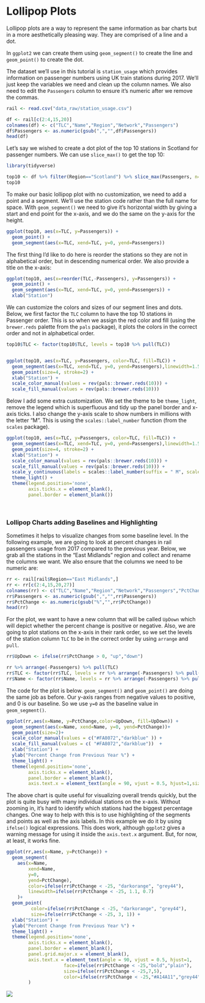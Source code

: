 # Lollipop Plots

Lollipop plots are a way to represent the same information as bar charts but in a more aesthetically pleasing way. They are comprised of a line and a dot.

In `ggplot2` we can create them using `geom_segment()` to create the line and `geom_point()` to create the dot.

The dataset we'll use in this tutorial is `station_usage` which provides information on passenger numbers using UK train stations during 2017. We'll just keep the variables we need and clean up the column names. We also need to edit the `Passengers` column to ensure it's numeric after we remove the commas.

```r
rail <- read.csv("data_raw/station_usage.csv")

df <- rail[c(2:4,15,20)]
colnames(df) <- c("TLC","Name","Region","Network","Passengers")
df$Passengers <- as.numeric(gsub(",","",df$Passengers))
head(df)
```

Let's say we wished to create a dot plot of the top 10 stations in Scotland for passenger numbers. We can use `slice_max()` to get the top 10:

```r
library(tidyverse)

top10 <- df %>% filter(Region=="Scotland") %>% slice_max(Passengers, n=10)
top10

```

To make our basic lollipop plot with no customization, we need to add a point and a segment. We'll use the station code rather than the full name for space. With `geom_segment()` we need to give it's horizontal width by giving a start and end point for the x-axis, and we do the same on the y-axis for the height.

```r
ggplot(top10, aes(x=TLC, y=Passengers)) +
  geom_point() + 
  geom_segment(aes(x=TLC, xend=TLC, y=0, yend=Passengers))
```

The first thing I'd like to do here is reorder the stations so they are not in alphabetical order, but in descending numerical order. We also provide a title on the x-axis:

```r
ggplot(top10, aes(x=reorder(TLC,-Passengers), y=Passengers)) +
  geom_point() + 
  geom_segment(aes(x=TLC, xend=TLC, y=0, yend=Passengers)) +
  xlab("Station")
```

We can customize the colors and sizes of our segment lines and dots. Below, we first factor the `TLC` column to have the top 10 stations in Passenger order. This is so when we assign the red color and fill (using the `brewer.reds` palette from the `pals` package), it plots the colors in the correct order and not in alphabetical order.

```r
top10$TLC <- factor(top10$TLC, levels = top10 %>% pull(TLC))


ggplot(top10, aes(x=TLC, y=Passengers, color=TLC, fill=TLC)) +
  geom_segment(aes(x=TLC, xend=TLC, y=0, yend=Passengers),linewidth=1.5)+
  geom_point(size=4, stroke=2) +
  xlab("Station") +
  scale_color_manual(values = rev(pals::brewer.reds(10))) +
  scale_fill_manual(values = rev(pals::brewer.reds(10))) 
```

Below I add some extra customization. We set the theme to be `theme_light`, remove the legend which is superfluous and tidy up the panel border and x-axis ticks. I also change the y-axis scale to show numbers in millions with the letter "M". This is using the `scales::label_number` function (from the `scales` package).

```r
ggplot(top10, aes(x=TLC, y=Passengers, color=TLC, fill=TLC)) +
  geom_segment(aes(x=TLC, xend=TLC, y=0, yend=Passengers),linewidth=1.5)+
  geom_point(size=4, stroke=2) +
  xlab("Station") +
  scale_color_manual(values = rev(pals::brewer.reds(10))) +
  scale_fill_manual(values = rev(pals::brewer.reds(10))) +
  scale_y_continuous(labels = scales::label_number(suffix = " M", scale = 1e-6)) +
  theme_light() +
  theme(legend.position='none',
        axis.ticks.x = element_blank(),
        panel.border = element_blank())
```

<br>

### Lollipop Charts adding Baselines and Highlighting

Sometimes it helps to visualize changes from some baseline level. In the following example, we are going to look at percent changes in rail passengers usage from 2017 compared to the previous year. Below, we grab all the stations in the "East Midlands" region and collect and rename the columns we want. We also ensure that the columns we need to be numeric are:

```r
rr <- rail[rail$Region=="East Midlands",]
rr <- rr[c(2:4,15,20,27)]
colnames(rr) <- c("TLC","Name","Region","Network","Passengers","PctChange")
rr$Passengers <- as.numeric(gsub(",","",rr$Passengers))
rr$PctChange <- as.numeric(gsub("%","",rr$PctChange))
head(rr)
```

For the plot, we want to have a new column that will be called `UpDown` which will depict whether the percent change is positive or negative. Also, we are going to plot stations on the x-axis in their rank order, so we set the levels of the station column `TLC` to be in the correct order by using `arrange` and `pull`.

```r
rr$UpDown <- ifelse(rr$PctChange > 0, "up","down")

rr %>% arrange(-Passengers) %>% pull(TLC)
rr$TLC <- factor(rr$TLC, levels = rr %>% arrange(-Passengers) %>% pull(TLC))
rr$Name <- factor(rr$Name, levels = rr %>% arrange(-Passengers) %>% pull(Name))
```

The code for the plot is below. `geom_segment()` and `geom_point()` are doing the same job as before. Our y-axis ranges from negative values to positive, and 0 is our baseline. So we use `y=0` as the baseline value in `geom_segment()`.

```r
ggplot(rr,aes(x=Name, y=PctChange,color=UpDown, fill=UpDown)) +
  geom_segment(aes(x=Name, xend=Name, y=0, yend=PctChange))+
  geom_point(size=2)+
  scale_color_manual(values = c("#FA8072","darkblue" )) +
  scale_fill_manual(values = c( "#FA8072","darkblue"))  +
  xlab("Station") +
  ylab("Percent Change from Previous Year %") +
  theme_light() +
  theme(legend.position='none',
        axis.ticks.x = element_blank(),
        panel.border = element_blank(),
        axis.text.x = element_text(angle = 90, vjust = 0.5, hjust=1,size=5)) 
```

The above chart is quite useful for visualizing overall trends quickly, but the plot is quite busy with many individual stations on the x-axis. Without zooming in, it's hard to identify which stations had the biggest percentage changes. One way to help with this is to use highlighting of the segments and points as well as the axis labels. In this example we do it by using `ifelse()` logical expressions. This does work, although `ggplot2` gives a warning message for using it inside the `axis.text.x` argument. But, for now, at least, it works fine.

```r
ggplot(rr,aes(x=Name, y=PctChange)) +
  geom_segment(
    aes(x=Name, 
        xend=Name, 
        y=0, 
        yend=PctChange),
        color=ifelse(rr$PctChange < -25, "darkorange", "grey44"), 
        linewidth=ifelse(rr$PctChange < -25, 1.1, 0.7)
    )+
  geom_point(
         color=ifelse(rr$PctChange < -25, "darkorange", "grey44"), 
         size=ifelse(rr$PctChange < -25, 3, 1)) +
  xlab("Station") +
  ylab("Percent Change from Previous Year %") +
  theme_light() +
  theme(legend.position='none',
        axis.ticks.x = element_blank(),
        panel.border = element_blank(),
        panel.grid.major.x = element_blank(),
        axis.text.x = element_text(angle = 90, vjust = 0.5, hjust=1,
                     face=ifelse(rr$PctChange < -25,"bold","plain"),
                     size=ifelse(rr$PctChange < -25,7,5),
                     color=ifelse(rr$PctChange < -25,"#A14A11","grey44"))
        ) 
```


![](img/dot.png)

<br>
